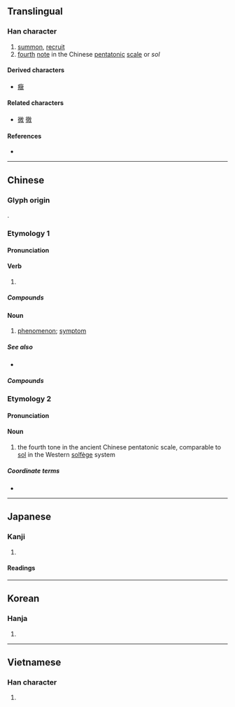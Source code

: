 {{also|徴|征|微}}
{{character info/new}}
==Translingual==
{{Han simplified forms|徵|徴|征}}

===Han character===
{{Han char|rn=60|rad=彳|as=12|sn=15|four=28240|canj=HOUGK|ids=⿲彳⿳山一𡈼攵,⿲彳⿳山一壬攵}}

# [[summon]], [[recruit]]
# [[fourth]] [[note]] in the Chinese [[pentatonic]] [[scale]] or ''sol''

====Derived characters====
* [[癥]]

====Related characters====
* [[微]] [[徹]] <!-- Other 彳 + X + 攵 -->

====References====
* {{Han ref|kx=0370.410|dkj=10239|dj=0697.270|hdz=20842.070|uh=5FB5|ud=24501|bh=BC78|bd=48248}}

----

==Chinese==

===Glyph origin===
{{Han etym}}
{{Han compound|微|𡈼|ls=ic}}.

===Etymology 1===
{{zh-forms|s=征}}

====Pronunciation====
{{zh-pron
|m=zhēng
|c=zing1
|mn=ml:cheng/zz:teng/tw,qz:chng/twv:tin
|mc=1
|oc=1,2
|ma=
|cat=v,n
}}

====Verb====
{{zh-verb}}

# {{rfdef|zh}}

=====Compounds=====
{{zh-der|徵兵|徵兵制|徵調|徵訂|徵發|徵稿|徵購|徵婚|徵集|徵募|徵聘|徵求|徵收|徵稅|徵文|徵詢|徵引|徵用|徵召}}

====Noun====
{{zh-noun}}

# [[phenomenon]]; [[symptom]]

=====See also=====
* {{zh-l|症|symptom}}

=====Compounds=====
{{zh-der|綜合徵|徵候|徵兆|徵象}}

===Etymology 2===
{{zh-forms}}

====Pronunciation====
{{zh-pron
|m=zhǐ
|c=zi2
|mn=
|mc=2
|oc=n,1
|ma=
|dial=n
|cat=n
}}

====Noun====
{{zh-noun}}

# {{lb|zh|music}} the fourth tone in the ancient Chinese pentatonic scale, comparable to [[sol]] in the Western [[solfège]] system

=====Coordinate terms=====
* {{list:Chinese pentatonic scale/zh}}

----

==Japanese==
{{ja-kanji forms|徴|徵}}

===Kanji===
{{ja-kanji|grade=|rs=彳12|shin=徴}}

# {{defn|lang=ja|sort=彳12}}

====Readings====
{{ja-readings
|on=ちょう, ち
|kun=しるし-, め-す
}}

----

==Korean==

===Hanja===
{{ko-hanja|hangeul=[[징]], [[치]]|eumhun=|rv=jing, chi|mr=ching, ch'i|y=cing, chi}}

# {{defn|lang=ko|sort=彳12}}

----

==Vietnamese==

===Han character===
{{vi-hantu|[[trưng]], [[chưng]], [[chuỷ]], [[rưng]], [[trâng]]|rs=彳12}}

# {{defn|lang=vi|sort=彳12}}